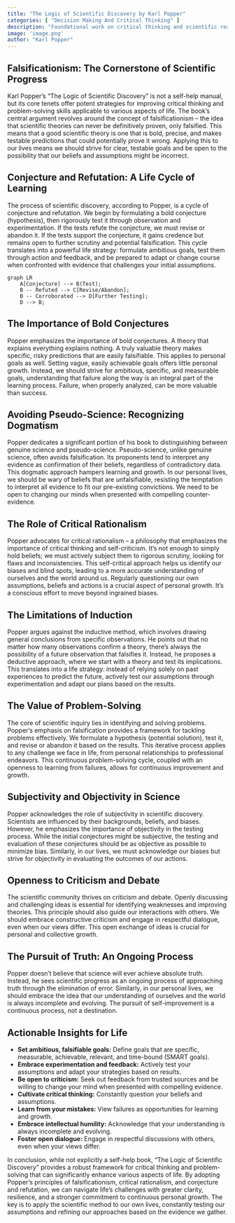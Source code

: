 ```yaml
---
title: "The Logic of Scientific Discovery by Karl Popper"
categories: [ "Decision Making And Critical Thinking" ]
description: "Foundational work on critical thinking and scientific reasoning"
image: 'image.png'
author: "Karl Popper"
---
```

## Falsificationism: The Cornerstone of Scientific Progress

Karl Popper's "The Logic of Scientific Discovery" is not a self-help manual, but its core tenets offer potent strategies for improving critical thinking and problem-solving skills applicable to various aspects of life.  The book's central argument revolves around the concept of falsificationism – the idea that scientific theories can never be definitively proven, only falsified.  This means that a good scientific theory is one that is bold, precise, and makes testable predictions that could potentially prove it wrong.  Applying this to our lives means we should strive for clear, testable goals and be open to the possibility that our beliefs and assumptions might be incorrect.

##  Conjecture and Refutation: A Life Cycle of Learning

The process of scientific discovery, according to Popper, is a cycle of conjecture and refutation.  We begin by formulating a bold conjecture (hypothesis), then rigorously test it through observation and experimentation.  If the tests refute the conjecture, we must revise or abandon it.  If the tests support the conjecture, it gains credence but remains open to further scrutiny and potential falsification.  This cycle translates into a powerful life strategy:  formulate ambitious goals, test them through action and feedback, and be prepared to adapt or change course when confronted with evidence that challenges your initial assumptions.

```mermaid
graph LR
    A[Conjecture] --> B(Test);
    B -- Refuted --> C[Revise/Abandon];
    B -- Corroborated --> D[Further Testing];
    D --> B;
```

## The Importance of Bold Conjectures

Popper emphasizes the importance of bold conjectures.  A theory that explains everything explains nothing.  A truly valuable theory makes specific, risky predictions that are easily falsifiable.  This applies to personal goals as well.  Setting vague, easily achievable goals offers little personal growth.  Instead, we should strive for ambitious, specific, and measurable goals, understanding that failure along the way is an integral part of the learning process.  Failure, when properly analyzed, can be more valuable than success.

## Avoiding Pseudo-Science: Recognizing Dogmatism

Popper dedicates a significant portion of his book to distinguishing between genuine science and pseudo-science.  Pseudo-science, unlike genuine science, often avoids falsification.  Its proponents tend to interpret any evidence as confirmation of their beliefs, regardless of contradictory data.  This dogmatic approach hampers learning and growth.  In our personal lives, we should be wary of beliefs that are unfalsifiable,  resisting the temptation to interpret all evidence to fit our pre-existing convictions. We need to be open to changing our minds when presented with compelling counter-evidence.

## The Role of Critical Rationalism

Popper advocates for critical rationalism – a philosophy that emphasizes the importance of critical thinking and self-criticism.  It's not enough to simply hold beliefs; we must actively subject them to rigorous scrutiny, looking for flaws and inconsistencies.  This self-critical approach helps us identify our biases and blind spots, leading to a more accurate understanding of ourselves and the world around us.  Regularly questioning our own assumptions, beliefs and actions is a crucial aspect of personal growth.  It's a conscious effort to move beyond ingrained biases.

##  The Limitations of Induction

Popper argues against the inductive method, which involves drawing general conclusions from specific observations.  He points out that no matter how many observations confirm a theory, there's always the possibility of a future observation that falsifies it.  Instead, he proposes a deductive approach, where we start with a theory and test its implications.  This translates into a life strategy:  instead of relying solely on past experiences to predict the future, actively test our assumptions through experimentation and adapt our plans based on the results.

## The Value of Problem-Solving

The core of scientific inquiry lies in identifying and solving problems.  Popper's emphasis on falsification provides a framework for tackling problems effectively.  We formulate a hypothesis (potential solution), test it, and revise or abandon it based on the results.  This iterative process applies to any challenge we face in life, from personal relationships to professional endeavors.  This continuous problem-solving cycle, coupled with an openness to learning from failures, allows for continuous improvement and growth.

##  Subjectivity and Objectivity in Science

Popper acknowledges the role of subjectivity in scientific discovery.  Scientists are influenced by their backgrounds, beliefs, and biases.  However, he emphasizes the importance of objectivity in the testing process.  While the initial conjectures might be subjective, the testing and evaluation of these conjectures should be as objective as possible to minimize bias.  Similarly, in our lives, we must acknowledge our biases but strive for objectivity in evaluating the outcomes of our actions.

##  Openness to Criticism and Debate

The scientific community thrives on criticism and debate.  Openly discussing and challenging ideas is essential for identifying weaknesses and improving theories.  This principle should also guide our interactions with others.  We should embrace constructive criticism and engage in respectful dialogue, even when our views differ.  This open exchange of ideas is crucial for personal and collective growth.

##  The Pursuit of Truth: An Ongoing Process

Popper doesn't believe that science will ever achieve absolute truth.  Instead, he sees scientific progress as an ongoing process of approaching truth through the elimination of error.  Similarly, in our personal lives, we should embrace the idea that our understanding of ourselves and the world is always incomplete and evolving.  The pursuit of self-improvement is a continuous process, not a destination.

## Actionable Insights for Life

* **Set ambitious, falsifiable goals:**  Define goals that are specific, measurable, achievable, relevant, and time-bound (SMART goals).
* **Embrace experimentation and feedback:**  Actively test your assumptions and adapt your strategies based on results.
* **Be open to criticism:**  Seek out feedback from trusted sources and be willing to change your mind when presented with compelling evidence.
* **Cultivate critical thinking:**  Constantly question your beliefs and assumptions.
* **Learn from your mistakes:**  View failures as opportunities for learning and growth.
* **Embrace intellectual humility:** Acknowledge that your understanding is always incomplete and evolving.
* **Foster open dialogue:** Engage in respectful discussions with others, even when your views differ.

In conclusion, while not explicitly a self-help book, "The Logic of Scientific Discovery" provides a robust framework for critical thinking and problem-solving that can significantly enhance various aspects of life. By adopting Popper's principles of falsificationism, critical rationalism, and conjecture and refutation, we can navigate life's challenges with greater clarity, resilience, and a stronger commitment to continuous personal growth.  The key is to apply the scientific method to our own lives, constantly testing our assumptions and refining our approaches based on the evidence we gather.

